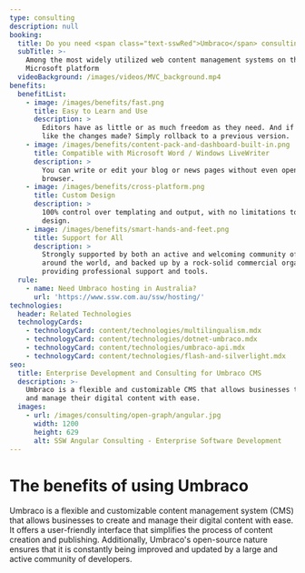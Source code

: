 ```yaml
---
type: consulting
description: null
booking:
  title: Do you need <span class="text-sswRed">Umbraco</span> consulting?
  subTitle: >-
    Among the most widely utilized web content management systems on the
    Microsoft platform
  videoBackground: /images/videos/MVC_background.mp4
benefits:
  benefitList:
    - image: /images/benefits/fast.png
      title: Easy to Learn and Use
      description: >
        Editors have as little or as much freedom as they need. And if you don't
        like the changes made? Simply rollback to a previous version.
    - image: /images/benefits/content-pack-and-dashboard-built-in.png
      title: Compatible with Microsoft Word / Windows LiveWriter
      description: >
        You can write or edit your blog or news pages without even opening the
        browser.
    - image: /images/benefits/cross-platform.png
      title: Custom Design
      description: >
        100% control over templating and output, with no limitations to the
        design.
    - image: /images/benefits/smart-hands-and-feet.png
      title: Support for All
      description: >
        Strongly supported by both an active and welcoming community of users
        around the world, and backed up by a rock-solid commercial organization
        providing professional support and tools.
  rule:
    - name: Need Umbraco hosting in Australia?
      url: 'https://www.ssw.com.au/ssw/hosting/'
technologies:
  header: Related Technologies
  technologyCards:
    - technologyCard: content/technologies/multilingualism.mdx
    - technologyCard: content/technologies/dotnet-umbraco.mdx
    - technologyCard: content/technologies/umbraco-api.mdx
    - technologyCard: content/technologies/flash-and-silverlight.mdx
seo:
  title: Enterprise Development and Consulting for Umbraco CMS
  description: >-
    Umbraco is a flexible and customizable CMS that allows businesses to create
    and manage their digital content with ease.
  images:
    - url: /images/consulting/open-graph/angular.jpg
      width: 1200
      height: 629
      alt: SSW Angular Consulting - Enterprise Software Development
---
```


# The benefits of using  **Umbraco**

Umbraco is a flexible and customizable content management system (CMS) that allows businesses to create and manage their digital content with ease. It offers a user-friendly interface that simplifies the process of content creation and publishing. Additionally, Umbraco's open-source nature ensures that it is constantly being improved and updated by a large and active community of developers.

